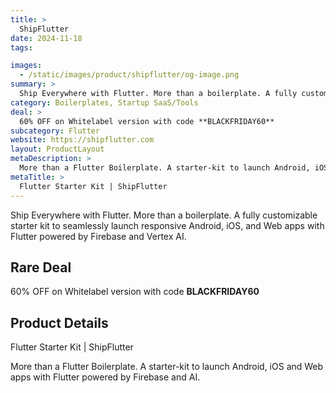 ```yaml
---
title: >
  ShipFlutter
date: 2024-11-18
tags:

images:
  - /static/images/product/shipflutter/og-image.png
summary: >
  Ship Everywhere with Flutter. More than a boilerplate. A fully customizable starter kit to seamlessly launch responsive Android, iOS, and Web apps with Flutter powered by Firebase and Vertex AI.
category: Boilerplates, Startup SaaS/Tools
deal: >
  60% OFF on Whitelabel version with code **BLACKFRIDAY60**
subcategory: Flutter
website: https://shipflutter.com
layout: ProductLayout
metaDescription: >
  More than a Flutter Boilerplate. A starter-kit to launch Android, iOS and Web apps with Flutter powered by Firebase and AI.
metaTitle: >
  Flutter Starter Kit | ShipFlutter
---
```

Ship Everywhere with Flutter. More than a boilerplate. A fully customizable starter kit to seamlessly launch responsive Android, iOS, and Web apps with Flutter powered by Firebase and Vertex AI.

## Rare Deal

60% OFF on Whitelabel version with code **BLACKFRIDAY60**
## Product Details
Flutter Starter Kit | ShipFlutter

More than a Flutter Boilerplate. A starter-kit to launch Android, iOS and Web apps with Flutter powered by Firebase and AI.
